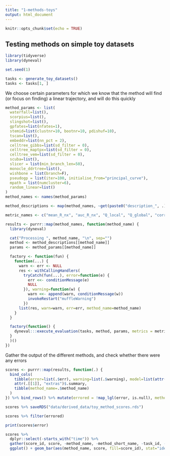 ```yaml
---
title: "1-methods-toys"
output: html_document
---
```


```r
knitr::opts_chunk$set(echo = TRUE)
```

## Testing methods on simple toy datasets

```r
library(tidyverse)
library(dyneval)

set.seed(1)

tasks <- generate_toy_datasets()
tasks <- tasks[1, ]
```

We choose certain parameters for which we know that the method will find (or focus on finding) a linear trajectory, and will do this quickly
```r
method_params <- list(
  waterfall=list(),
  scorpius=list(),
  slingshot=list(),
  gpfates=list(nfates=1),
  stemid=list(clustnr=10, bootnr=10, pdishuf=10),
  tscan=list(),
  embeddr=list(nn_pct = 2),
  celltree_gibbs=list(sd_filter = 0),
  celltree_maptpx=list(sd_filter = 0),
  celltree_vem=list(sd_filter = 0),
  scuba=list(),
  slicer = list(min_branch_len=50),
  monocle_ddrtree=list(),
  wishbone = list(branch=F),
  pseudogp = list(iter=100, initialise_from="principal_curve"),
  mpath = list(numcluster=6),
  random_linear=list()
)
method_names <- names(method_params)

method_descriptions <- map(method_names, ~get(paste0("description_", .))()) %>% set_names(method_names)

metric_names <- c("mean_R_nx", "auc_R_nx", "Q_local", "Q_global", "correlation", "isomorphic", "robbie_network_score")
```

```r
results <- purrr::map(method_names, function(method_name) {
  library(dyneval)

  cat("Processing ", method_name, "\n", sep="")
  method <- method_descriptions[[method_name]]
  params <- method_params[[method_name]]

  factory <- function(fun) {
    function(...) {
      warn <- err <- NULL
      res <- withCallingHandlers(
        tryCatch(fun(...), error=function(e) {
          err <<- conditionMessage(e)
          NULL
        }), warning=function(w) {
          warn <<- append(warn, conditionMessage(w))
          invokeRestart("muffleWarning")
        })
      list(res, warn=warn, err=err, method_name=method_name)
    }
  }

  factory(function() {
    dyneval:::execute_evaluation(tasks, method, params, metrics = metric_names, suppress_output = F)
  }
  )()
})
```

Gather the output of the different methods, and check whether there were any errors
```r
scores <- purrr::map(results, function(.) {
  bind_cols(
    tibble(error=list(.$err), warning=list(.$warning), model=list(attr(.[[1]], "extras")$.models[[1]])),
    attr(.[[1]], "extras")$.summary,
    tibble(method_name=.$method_name)
  )
}) %>% bind_rows() %>% mutate(errored = !map_lgl(error, is.null), method_id=method_names) %>% dplyr::select(-contains("method_name1"))

scores %>% saveRDS("data/derived_data/toy_method_scores.rds")
```

```r
scores %>% filter(errored)

print(scores$error)
```


```r
scores %>%
  dplyr::select(-starts_with("time")) %>%
  gather(score_id, score, -method_name, -method_short_name, -task_id, -error, -warning) %>%
  ggplot() + geom_bar(aes(method_name, score, fill=score_id), stat="identity") + facet_wrap(~score_id) + coord_flip()
```
